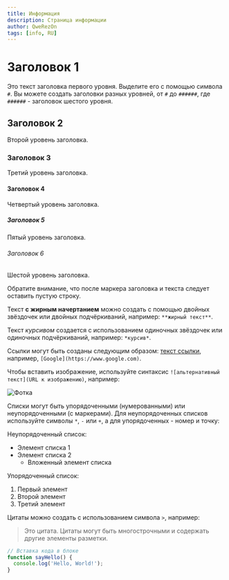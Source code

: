 ```yaml
---
title: Информация
description: Страница информации
author: QweRezOn
tags: [info, RU]
---
```


# Заголовок 1

Это текст заголовка первого уровня. Выделите его с помощью символа `#`. Вы можете создать заголовки разных уровней, от `#` до `######`, где `######` - заголовок шестого уровня.

## Заголовок 2

Второй уровень заголовка.

### Заголовок 3

Третий уровень заголовка.

#### Заголовок 4

Четвертый уровень заголовка.

##### Заголовок 5

Пятый уровень заголовка.

###### Заголовок 6

Шестой уровень заголовка.

Обратите внимание, что после маркера заголовка и текста следует оставить пустую строку.

Текст **с жирным начертанием** можно создать с помощью двойных звёздочек или двойных подчёркиваний, например: `**жирный текст**`.

Текст *курсивом* создается с использованием одиночных звёздочек или одиночных подчёркиваний, например: `*курсив*`.

Ссылки могут быть созданы следующим образом: [текст ссылки](URL), например, `[Google](https://www.google.com)`.

Чтобы вставить изображение, используйте синтаксис `![альтернативный текст](URL к изображению)`, например:
 
![Фотка](https://github.com/QweRezOn/Kitten-web/blob/main/img/7a9df72a46dcc1f15f7aaf4b8ab0af5d.jpeg?raw=true)


Списки могут быть упорядоченными (нумерованными) или неупорядоченными (с маркерами). Для неупорядоченных списков используйте символы `*`, `-` или `+`, а для упорядоченных - номер и точку:

Неупорядоченный список:
- Элемент списка 1
- Элемент списка 2
  - Вложенный элемент списка

Упорядоченный список:
1. Первый элемент
2. Второй элемент
3. Третий элемент

Цитаты можно создать с использованием символа `>`, например:

> Это цитата. Цитаты могут быть многострочными и содержать другие элементы разметки.

```js
// Вставка кода в блоке
function sayHello() {
  console.log('Hello, World!');
}
